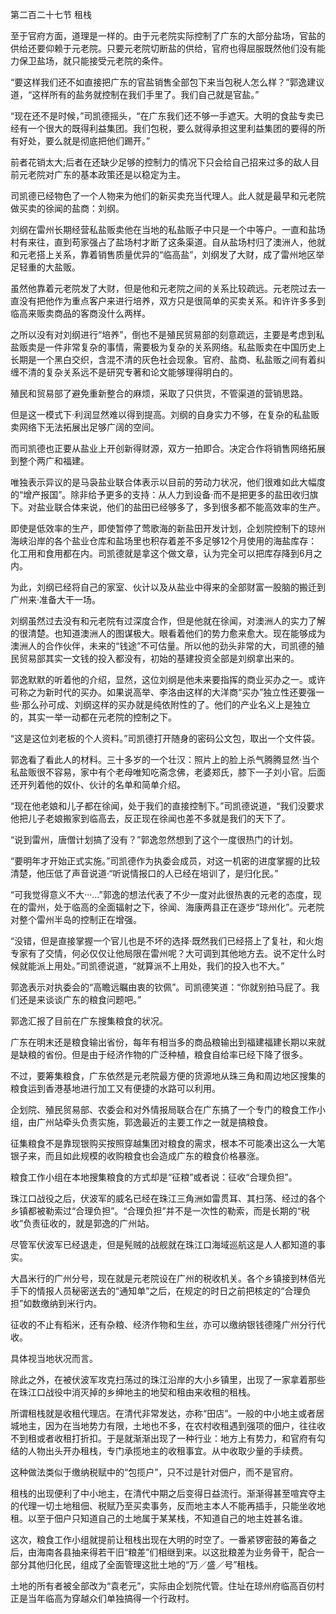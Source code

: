 

第二百二十七节 租栈

至于官府方面，道理是一样的。由于元老院实际控制了广东的大部分盐场，官盐的供给还要仰赖于元老院。只要元老院切断盐的供给，官府也得屈服既然他们没有能力保卫盐场，就只能接受元老院的条件。

“要这样我们还不如直接把广东的官盐销售全部包下来当包税人怎么样？”郭逸建议道，“这样所有的盐务就控制在我们手里了。我们自己就是官盐。”

“现在还不是时候，”司凯德摇头，“在广东我们还不够一手遮天。大明的食盐专卖已经有一个很大的既得利益集团。我们包税，要么就得承担这里利益集团的要得的所有好处，要么就是彻底把他们踢开。”

前者花销太大;后者在还缺少足够的控制力的情况下只会给自己招来过多的敌人目前元老院对广东的基本政策还是以稳定为主。

司凯德已经物色了一个人物来为他们的新买卖充当代理人。此人就是最早和元老院做买卖的徐闻的盐商：刘纲。

刘纲在雷州长期经营私盐贩卖他在当地的私盐贩子中只是一个中等户。一直和盐场村有来往，直到苟家强占了盐场村才断了这条渠道。自从盐场村归了澳洲人，他就和元老搭上关系，靠着销售质量优异的“临高盐”，刘纲发了大财，成了雷州地区举足轻重的大盐贩。

虽然他靠着元老院发了大财，但是他和元老院之间的关系比较疏远。元老院过去一直没有把他作为重点客户来进行培养，双方只是很简单的买卖关系。和许许多多到临高来贩卖商品的客商没什么两样。

之所以没有对刘纲进行“培养”，倒也不是殖民贸易部的刻意疏远，主要是考虑到私盐贩卖是一件非常复杂的事情，需要极为复杂的关系网络。私盐贩卖在中国历史上长期是一个黑白交织，含混不清的灰色社会现象。官府、盐商、私盐贩之间有着纠缠不清的复杂关系远不是研究专著和论文能够理得明白的。

殖民和贸易部了避免重新整合的麻烦，采取了只供货，不管渠道的营销思路。

但是这一模式下·利润显然难以得到提高。刘纲的自身实力不够，在复杂的私盐贩卖网络下无法拓展出足够广阔的空间。

而司凯德也正要从盐业上开创新得财源，双方一拍即合。决定合作将销售网络拓展到整个两广和福建。

唯独表示异议的是马袅盐业联合体表示以目前的劳动力状况，他们很难如此大幅度的“增产报国”。除非给予更多的支持：从人力到设备·而不是把更多的盐田收归旗下。对盐业联合体来说，他们的盐田已经够多了，多到很多都不能高效率的生产。

即使是低效率的生产，即使暂停了莺歌海的新盐田开发计划，企划院控制下的琼州海峡沿岸的各个盐业仓库和盐场里也积存着差不多足够12个月使用的海盐库存：化工用和食用都在内。司凯德就是拿这个做文章，认为完全可以把库存降到6月之内。

为此，刘纲已经将自己的家室、伙计以及从盐业中得来的全部财富一股脑的搬迁到广州来·准备大干一场。

刘纲虽然过去没有和元老院有过深度合作，但是他就在徐闻，对澳洲人的实力了解的很清楚。也知道澳洲人的图谋极大。眼看着他们的势力愈来愈大。现在能够成为澳洲人的合作伙伴，未来的“钱途”不可估量。所以他的劲头非常的大，司凯德的殖民贸易部其实一文钱的投入都没有，初始的基建投资全部是刘纲拿出来的。

郭逸默默的听着他的介绍，显然，这位刘纲是他未来要指挥的商业买办之一。或许可称之为新时代的买办。如果说高举、李洛由这样的大洋商“买办”独立性还要强一些·那么孙可成、刘纲这样的买办就是纯依附性的了。他们的产业名义上是独立的，其实一举一动都在元老院的控制之下。

“这是这位刘老板的个人资料。”司凯德打开随身的密码公文包，取出一个文件袋。

郭逸看了看此人的材料。三十多岁的一个壮汉：照片上的脸上杀气腾腾显然·当个私盐贩很不容易，家中有个老母唯知吃斋念佛，老婆郑氏，膝下一子刘小官。后面还开列着他的奴仆、伙计的名单和简单介绍。

“现在他老娘和儿子都在徐闻，处于我们的直接控制下。”司凯德说道，“我们没要求他把儿子老娘搬家到临高去，反正现在徐闻也差不多就是我们的天下了。

“说到雷州，唐僧计划搞了没有？”郭逸忽然想到了这个一度很热门的计划。

“要明年才开始正式实施。”司凯德作为执委会成员，对这一机密的进度掌握的比较清楚，他压低了声音说道·“听说情报口的人已经在培训了，是归化民。”

“可我觉得意义不大···…”郭逸的想法代表了不少一度对此很热衷的元老的态度，现在的雷州，处于临高的全面辐射之下，徐闻、海康两县正在逐步“琼州化”。元老院对整个雷州半岛的控制正在增强。

“没错，但是直接掌握一个官儿也是不坏的选择·既然我们已经搭上了复社，和火炮专家有了交情，何必仅仅让他局限在雷州呢？大可调到其他地方去。说不定什么时候就能派上用处。”司凯德说道，“就算派不上用处，我们的投入也不大。”

郭逸表示对执委会的“高瞻远瞩由衷的钦佩”。司凯德笑道：“你就别拍马屁了。我们还是来谈谈广东的粮食问题吧。”

郭逸汇报了目前在广东搜集粮食的状况。

广东在明末还是粮食输出省份，每年有相当多的商品粮输出到福建福建长期以来就是缺粮的省份。但是由于经济作物的广泛种植，粮食自给率已经下降了很多。

不过，要筹集粮食，广东依然是元老院最方便的货源地从珠三角和周边地区搜集的粮食运到香港基地进行加工又有便捷的水路可以利用。

企划院、殖民贸易部、农委会和对外情报局联合在广东搞了一个专门的粮食工作小组，由广州站牵头负责实施，郭逸最近的主要工作之一就是搞粮食。

征集粮食不是靠现银购买按照穿越集团对粮食的需求，根本不可能凑出这么一大笔银子来，而且如此规模的收购粮食也会造成广东的粮食价格暴涨。

粮食工作小组在本地搜集粮食的方式却是“征粮”或者说：征收“合理负担”。

珠江口战役之后，伏波军的威名已经在珠江三角洲如雷贯耳、其扫荡、经过的各个乡镇都被勒索过“合理负担”。“合理负担”并不是一次性的勒索，而是长期的“税收”负责征收的，就是郭逸的广州站。

尽管军伏波军已经退走，但是髡贼的战舰就在珠江口海域巡航这是人人都知道的事实。

大昌米行的广州分号，现在就是元老院设在广州的税收机关。各个乡镇接到林佰光手下的情报人员秘密送去的“通知单”之后，在规定的时日之前把核定的“合理负担”如数缴纳到米行内。

征收的不止有稻米，还有杂粮、经济作物和生丝，亦可以缴纳银钱德隆广州分行代收。

具体视当地状况而言。

除此之外，在被伏波军攻克扫荡过的珠江沿岸的大小乡镇里，出现了一家拿着那些在珠江口战役中消灭掉的乡绅地主的地契和租由来收租的租栈。

所谓租栈就是收租代理店。在清代非常发达，亦称“田店”。一般的中小地主或者居城地主，因为在当地势力有限，土地也不多，在农村收租遇到强项的佃户，往往收不到租或者收租打折扣。于是就渐渐出现了一种行业：地方上有势力，和官府有勾结的人物出头开办租栈，专门承揽地主的收租事宜。从中收取少量的手续费。

这种做法类似于缴纳税赋中的“包揽户”，只不过是针对佃户，而不是官府。

租栈的出现便利了中小地主，在清代中期之后变得日益流行。渐渐得甚至喧宾夺主的代理一切土地租佃、税赋乃至买卖事务，反而地主本人不能再插手，只能坐收地租。以至于佃户只知道自己的土地属于某某栈，不知道自己的地主姓甚名谁。

这次，粮食工作小组就提前让租栈出现在大明的时空了。一番紧锣密鼓的筹备之后，由海南各县抽来得若干旧“粮差”们相继到来。以这批粮差为业务骨干，配合一部分其他归化民，组成了全面管理这批土地的“万／盛／号”租栈。

土地的所有者被全部改为“袁老元”，实际由企划院代管。住址在琼州府临高百仞村正是当年临高为穿越众们单独搞得一个行政村。

